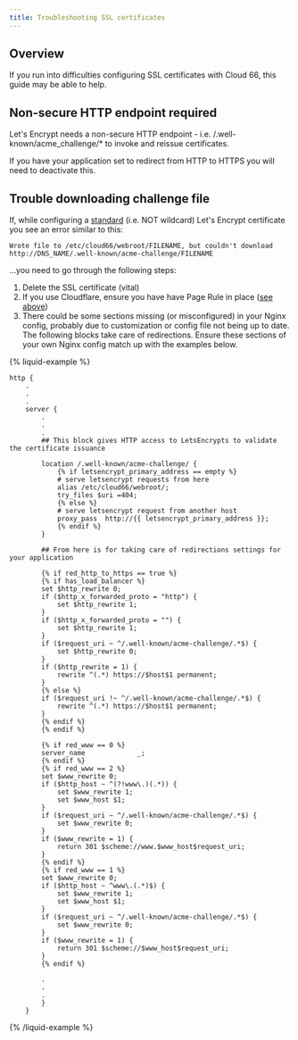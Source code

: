 ```yaml
---
title: Troubleshooting SSL certificates
---
```


## Overview 

If you run into difficulties configuring SSL certificates with Cloud 66, this guide may be able to help. 

## Non-secure HTTP endpoint required

Let's Encrypt needs a non-secure HTTP endpoint - i.e. <your-application-domain>/.well-known/acme_challenge/* to invoke and reissue certificates.

If you have your application set to redirect from HTTP to HTTPS you will need to deactivate this. 

## Trouble downloading challenge file

If, while configuring a [standard](/docs/security/ssl#configuring-standard-certificates) (i.e. NOT wildcard) Let's Encrypt certificate you see an error similar to this:

```shell
Wrote file to /etc/cloud66/webroot/FILENAME, but couldn't download http://DNS_NAME/.well-known/acme-challenge/FILENAME 
```
...you need to go through the following steps:

1. Delete the SSL certificate (vital)
2. If you use Cloudflare, ensure you have have Page Rule in place ([see above](#configuring-lets-encrypt-with-cloudflare))
3. There could be some sections missing (or misconfigured) in your Nginx config, probably due to customization or config file not being up to date. The following blocks take care of redirections. Ensure these sections of your own Nginx config match up with the examples below. 

{% liquid-example %}
```liquid {% process=false %}
http {
    .
    .
    .
    server {
        .
        .
        .
        ## This block gives HTTP access to LetsEncrypts to validate the certificate issuance

        location /.well-known/acme-challenge/ {
            {% if letsencrypt_primary_address == empty %}
            # serve letsencrypt requests from here
            alias /etc/cloud66/webroot/;
            try_files $uri =404;
            {% else %}
            # serve letsencrypt request from another host
            proxy_pass  http://{{ letsencrypt_primary_address }};
            {% endif %}
        }

        ## From here is for taking care of redirections settings for your application
        
        {% if red_http_to_https == true %}
        {% if has_load_balancer %}
        set $http_rewrite 0;
        if ($http_x_forwarded_proto = "http") {
            set $http_rewrite 1;
        }
        if ($http_x_forwarded_proto = "") {
            set $http_rewrite 1;
        }
        if ($request_uri ~ ^/.well-known/acme-challenge/.*$) {
            set $http_rewrite 0;
        }
        if ($http_rewrite = 1) {
            rewrite ^(.*) https://$host$1 permanent;
        }
        {% else %}
        if ($request_uri !~ ^/.well-known/acme-challenge/.*$) {
            rewrite ^(.*) https://$host$1 permanent;
        }
        {% endif %}
        {% endif %}

        {% if red_www == 0 %}
        server_name             _;
        {% endif %}
        {% if red_www == 2 %}
        set $www_rewrite 0;
        if ($http_host ~ ^(?!www\.)(.*)) {
            set $www_rewrite 1;
            set $www_host $1;
        }
        if ($request_uri ~ ^/.well-known/acme-challenge/.*$) {
            set $www_rewrite 0;
        }
        if ($www_rewrite = 1) {
            return 301 $scheme://www.$www_host$request_uri;
        }
        {% endif %}
        {% if red_www == 1 %}
        set $www_rewrite 0;
        if ($http_host ~ ^www\.(.*)$) {
            set $www_rewrite 1;
            set $www_host $1;
        }
        if ($request_uri ~ ^/.well-known/acme-challenge/.*$) {
            set $www_rewrite 0;
        }
        if ($www_rewrite = 1) {
            return 301 $scheme://$www_host$request_uri;
        }
        {% endif %}

        .
        .
        .
        }
    }

```
{% /liquid-example %}